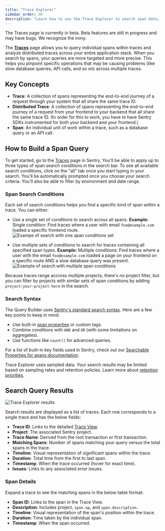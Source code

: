 ```yaml
---
title: "Trace Explorer"
sidebar_order: 30
description: "Learn how to use the Trace Explorer to search span data, find distributed traces, and debug performance issues across your entire application stack."
---
```


<Note>
The Traces page is currently in beta. Beta features are still in progress and may have bugs. We recognize the irony.
</Note>

The [**Traces**](https://sentry.io/orgredirect/organizations/:orgslug/traces/) page allows you to query individual spans within traces and analyze distributed traces across your entire application stack. When you search by spans, your queries are more targeted and more precise. This helps you pinpoint specific operations that may be causing problems (like slow database queries, API calls, and so on) across multiple traces.

## Key Concepts
- **Trace**: A collection of spans representing the end-to-end journey of a request through your system that all share the same trace ID.
- **Distributed Trace**: A collection of spans representing the end-to-end journey of a request from your frontend to your backend that all share the same trace ID. (In order for this to work, you have to have Sentry SDKs instrumented for both your backend and your frontend.)
- **Span**: An individual unit of work within a trace, such as a database query or an API call.

## How to Build a Span Query

To get started, go to the [Traces](https://sentry.io/orgredirect/organizations/:orgslug/traces/) page in Sentry. You'll be able to apply up to three types of span search conditions in the search bar. To see all available search conditions, click on the "all" tab once you start typing in your search. You'll be automatically prompted once you choose your search criteria. You'll also be able to filter by environment and date range. 

### Span Search Conditions

Each set of search conditions helps you find a specific kind of span within a trace. You can either:

- Use a single set of conditions to search across all spans.
**Example:** Single condition: Find traces where a user with email `foo@example.com` loaded a specific frontend route.
![Exampe of search with one span conditions set](./img/traces-one-span-conditions-example.png)

- Use multiple sets of conditions to search for traces containing all specified span types.
**Example:** Multiple conditions: Find traces where a user with the email `foo@example.com` loaded a page on your frontend on a specific route AND a slow database query was present.
![Example of search with multiple span conditions](./img/traces-multiple-span-conditions-example.png)

Because traces range accross multiple projects, there's no project filter, but you can filter by projects with similar sets of span conditions by adding `project:your-project-here` in the search.

### Search Syntax

The Query Builder uses [Sentry's standard search syntax](/concepts/search/). Here are a few key points to keep in mind:

- Use built-in [span properties](/concepts/search/searchable-properties/spans/) or custom tags.
- Combine conditions with `AND` and `OR` (with some limitations on aggregates).
- Use functions like `count()` for advanced queries.

For a list of built-in key fields used in Sentry, check out our [Searchable Properties for spans documentation](/concepts/search/searchable-properties/spans/).

<Note>

Trace Explorer uses sampled data. Your search results may be limited based on sampling rates and retention policies. Learn more about [retention priorities](/product/performance/retention-priorities/).

</Note> 

## Search Query Results

![Trace Explorer results](./img/traces-results.png)

Search results are displayed as a list of traces. Each row corresponds to a single trace and has the below fields:

- **Trace ID**: Links to the detailed [Trace View](/concepts/key-terms/tracing/trace-view/).
- **Project**: The associated Sentry project.
- **Trace Name**: Derived from the root transaction or first transaction.
- **Matching Spans**: Number of spans matching your query versus the total spans in the trace.
- **Timeline**: Visual representation of significant spans within the trace.
- **Duration**: Total time from the first to last span.
- **Timestamp**: When the trace occurred (hover for exact time).
- **Issues**: Links to any associated error issues.

### Span Details

Expand a trace to see the matching spans in the below table format:

- **Span ID**: Links to the span in the Trace View.
- **Description**: Includes project, `span.op`, and `span.description`.
- **Timeline**: Visual representation of the span's position within the trace.
- **Duration**: Time taken by the individual span.
- **Timestamp**: When the span occurred.


















